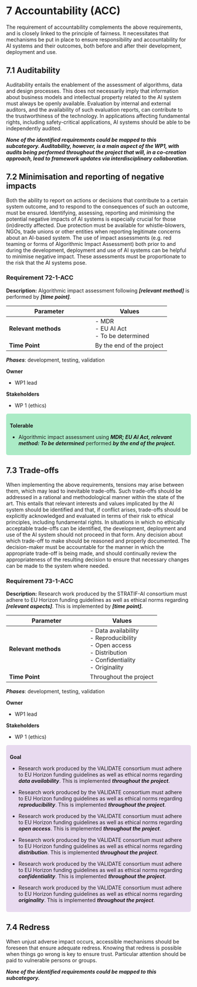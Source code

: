 # 7 Accountability (ACC)

The requirement of accountability complements the above requirements, and is closely linked to the principle of fairness. It necessitates that mechanisms be put in place to ensure responsibility and accountability for AI systems and their outcomes, both before and after their development, deployment and use.

## 7.1 Auditability

Auditability entails the enablement of the assessment of algorithms, data and design processes. This does not necessarily imply that information about business models and intellectual property related to the AI system must always be openly available. Evaluation by internal and external auditors, and the availability of such evaluation reports, can contribute to the trustworthiness of the technology. In applications affecting fundamental rights, including safety-critical applications, AI systems should be able to be independently audited.

***None of the identified requirements could be mapped to this subcategory. Auditability, however, is a main aspect of the WP1, with audits being performed throughout the project that will, in a co-creation approach, lead to framework updates via interdisciplinary collaboration.***

## 7.2 Minimisation and reporting of negative impacts

Both the ability to report on actions or decisions that contribute to a certain system outcome, and to respond to the consequences of such an outcome, must be ensured. Identifying, assessing, reporting and minimising the potential negative impacts of AI systems is especially crucial for those (in)directly affected. Due protection must be available for whistle-blowers, NGOs, trade unions or other entities when reporting legitimate concerns about an AI-based system. The use of impact assessments (e.g. red teaming or forms of Algorithmic Impact Assessment) both prior to and during the development, deployment and use of AI systems can be helpful to minimise negative impact. These assessments must be proportionate to the risk that the AI systems pose.

### Requirement 72-1-ACC {#71-1-acc}

**Description:** Algorithmic impact assessment following ***\[relevant method\]*** is performed by ***\[time point\]***.

| **Parameter**                                  | **Values**                              |
|------------------------------------------------|-----------------------------------------|
| **Relevant methods**                            | - MDR<br>- EU AI Act<br>- To be determined|
| **Time Point**                                 | By the end of the project|


***Phases***: development, testing, validation

**Owner**

- WP1 lead

**Stakeholders**

- WP 1 (ethics)

<div style="background-color:#abebc6; padding:10px; border-radius:5px;">

**Tolerable**

- Algorithmic impact assessment using ***MDR; EU AI Act, relevant method: To be determined*** performed ***by the end of the project.***

</div>

## 7.3 Trade-offs

When implementing the above requirements, tensions may arise between them, which may lead to inevitable trade-offs. Such trade-offs should be addressed in a rational and methodological manner within the state of the art. This entails that relevant interests and values implicated by the AI system should be identified and that, if conflict arises, trade-offs should be explicitly acknowledged and evaluated in terms of their risk to ethical principles, including fundamental rights. In situations in which no ethically acceptable trade-offs can be identified, the development, deployment and use of the AI system should not proceed in that form. Any decision about which trade-off to make should be reasoned and properly documented. The decision-maker must be accountable for the manner in which the appropriate trade-off is being made, and should continually review the appropriateness of the resulting decision to ensure that necessary changes can be made to the system where needed.

### Requirement 73-1-ACC {#73-1-acc}

**Description:** Research work produced by the STRATIF-AI consortium must adhere to EU Horizon funding guidelines as well as ethical norms regarding ***\[relevant aspects\]***. This is implemented by ***\[time point\].***

| **Parameter**                                  | **Values**                              |
|------------------------------------------------|-----------------------------------------|
| **Relevant methods**                            | - Data availability<br>- Reproducibility<br>- Open access<br>- Distribution<br>- Confidentiality<br>- Originality|
| **Time Point**                                 | Throughout the project|


***Phases***: development, testing, validation

**Owner**

- WP1 lead

**Stakeholders**

- WP 1 (ethics)

<div style="background-color: #e8daef; padding:10px; border-radius:5px;">

**Goal**

- Research work produced by the VALIDATE consortium must adhere to EU Horizon funding guidelines as well as ethical norms regarding ***data availability***. This is implemented ***throughout the project***.

- Research work produced by the VALIDATE consortium must adhere to EU Horizon funding guidelines as well as ethical norms regarding ***reproducibility***. This is implemented ***throughout the project***.

- Research work produced by the VALIDATE consortium must adhere to EU Horizon funding guidelines as well as ethical norms regarding ***open access***. This is implemented ***throughout the project***.

- Research work produced by the VALIDATE consortium must adhere to EU Horizon funding guidelines as well as ethical norms regarding ***distribution***. This is implemented ***throughout the project***.

- Research work produced by the VALIDATE consortium must adhere to EU Horizon funding guidelines as well as ethical norms regarding ***confidentiality***. This is implemented ***throughout the project***.

- Research work produced by the VALIDATE consortium must adhere to EU Horizon funding guidelines as well as ethical norms regarding ***originality***. This is implemented ***throughout the project***.

</div>

## 7.4 Redress

When unjust adverse impact occurs, accessible mechanisms should be foreseen that ensure adequate redress. Knowing that redress is possible when things go wrong is key to ensure trust. Particular attention should be paid to vulnerable persons or groups.

***None of the identified requirements could be mapped to this subcategory.***
